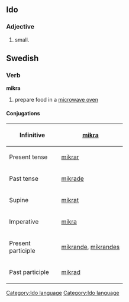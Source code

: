 ==Ido==
[[Category:Ido language]]
===Adjective===
# small.

==Swedish==
===Verb===
'''mikra'''

#prepare food in a [[microwave oven]]

====Conjugations====
{| border=1 cellspacing=0
|- align=center
! width=125 bgcolor="#FFFFF0" | Infinitive
| [[mikra]]
|- align=center
! width=125 bgcolor="#FFFFF0" | Present tense
| [[mikrar]]
|- align=center
! width=125 bgcolor="#FFFFF0" | Past tense
| [[mikrade]]
|- align=center
! width=125 bgcolor="#FFFFF0" | Supine
| [[mikrat]]
|- align=center
! width=125 bgcolor="#FFFFF0" | Imperative
| [[mikra]]
|- align=center
! width=125 bgcolor="#FFFFF0" | Present participle
| colspan=2 | [[mikrande]], [[mikrandes]]
|- align=center
! width=125 bgcolor="#FFFFF0" | Past participle
| colspan=2 | [[mikrad]]
|}

[[Category:Ido language]]